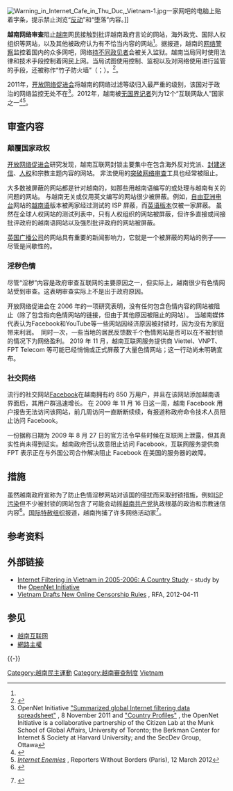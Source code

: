 {{Expand English|Internet censorship in Vietnam}}
{{noteTA
|G1 = IT
|T = zh-cn:越南网络审查; zh-hk:越南網絡審查; zh-tw:越南網路審查;
}}{{越南政治}}[[File:Warning_in_Internet_Cafe_in_Thu_Duc,_Vietnam-1.jpg|thumb]]一家网吧的电脑上贴着字条，提示禁止浏览“[[反动|反动]]”和“堕落”内容。]]

'''越南网络审查'''阻止[[越南|越南]]网民接触到批评越南政府言论的网站，海外政党、国际人权组织等网站，以及其他被政府认为有不恰当内容的网站<ref name="rsf" />。据报道，越南的[[网络警察|网络警察]]监控着国内的众多网吧，网络[[持不同政见者|持不同政见者]]会被关入监狱。越南当局同时使用法律和技术手段控制着网民上网。当局试图使用控制、监视以及对网络使用进行监管的手段，还被称作“竹子防火墙”（{{lang-vi|bức tường lửa tre}}；{{lang-en|Bamboo Firewall}}）。<ref name="Bamboo Firewall">{{cite journal |url=http://repository.jmls.edu/jitpl/vol20/iss4/4/ |author=Robert N. Wilkey |title=Vietnam’s Antitrust Legislation and Subscription to E-ASEAN: An End to the Bamboo Firewall Over Internet Regulation? |journal=The John Marshall Journal of Computer and Information Law |volume=XX |date=Summer 2002 |issue=4 |publisher=The John Marshall Law School |accessdate=2012-01-11 |archive-date=2013-12-03 |archive-url=https://web.archive.org/web/20131203041858/http://repository.jmls.edu/jitpl/vol20/iss4/4/ |dead-url=no }}</ref>。

2011年，[[开放网络促进会|开放网络促进会]]将越南的网络过滤等级归入最严重的级别，该国对于政治的网络监控无处不在<ref name="ONISS-Nov2011">OpenNet Initiative [http://opennet.net/research/data  "Summarized global Internet filtering data spreadsheet"] {{Wayback|url=http://opennet.net/research/data |date=20120110211146 }}, 8 November 2011 and [http://opennet.net/research/profiles "Country Profiles"] {{Wayback|url=http://opennet.net/research/profiles |date=20110826003215 }}, the OpenNet Initiative is a collaborative partnership of the Citizen Lab at the Munk School of Global Affairs, University of Toronto; the Berkman Center for Internet & Society at Harvard University; and the SecDev Group, Ottawa</ref>。2012年，越南被[[无国界记者|无国界记者]]列为12个“互联网敌人”国家之一<ref name="rsf">{{cite web|url=http://www.rsf.org/article.php3?id_article=26095&Valider=OK|author=Reporters Without Borders|title=Internet Enemies: Vietnam|accessdate=2008-07-15|deadurl=yes|archiveurl=http://arquivo.pt/wayback/20090702141343/http://www.rsf.org/article.php3?id_article=26095&Valider=OK|archivedate=2009-07-02}}</ref><ref name="RWBEnemies">[http://march12.rsf.org/i/Report_EnemiesoftheInternet_2012.pdf ''Internet Enemies''] {{webarchive|url=https://web.archive.org/web/20120323215225/http://march12.rsf.org/i/Report_EnemiesoftheInternet_2012.pdf |date=2012-03-23 }}, Reporters Without Borders (Paris), 12 March 2012</ref>。

==审查内容==
===颠覆国家政权===
[[开放网络促进会|开放网络促进会]]研究发现，越南互联网封锁主要集中在包含海外反对党派、[[封建迷信|封建迷信]]、[[人权|人权]]和宗教主题内容的网站。 非法使用的[[突破网络审查|突破网络审查]]工具也经常被阻止。

大多数被屏蔽的网站都是针对越南的，如那些用越南语编写的或处理与越南有关的问题的网站。 与越南无关或仅用英文编写的网站很少被屏蔽。例如，[[自由亚洲电台|自由亚洲电台]]网站的[[越南语|越南语]]版本被两家经过测试的 ISP 屏蔽，而[[英语版本|英语版本]]仅被一家屏蔽。 虽然在全球人权网站的测试列表中，只有人权组织的网站被屏蔽，但许多直接或间接批评政府的越南语网站以及强烈批评政府的网站被屏蔽。

[[英国广播公司|英国广播公司]]的网站具有重要的新闻影响力，它就是一个被屏蔽的网站的例子——尽管是间歇性的。

===淫秽色情===
尽管“淫秽”内容是政府审查互联网的主要原因之一，但实际上，越南很少有色情网站受到审查。这表明审查实际上不是出于政府原因。 

开放网络促进会在 2006 年的一项研究表明，没有任何包含色情内容的网站被阻止（除了包含指向色情网站的链接，但由于其他原因被阻止的网站）。 当越南媒体代表认为Facebook和YouTube等一些网站因经济原因被封锁时，因为没有为家庭带来利润。  同时一次，一些当地的居民反馈数千个色情网站是否可以在不被封锁的情况下为网络盈利。 2019 年 11 月，越南互联网服务提供商 Viettel、VNPT、FPT Telecom 等可能已经悄悄或正式屏蔽了大量色情网站；这一行动尚未明确宣布。

===社交网络===
流行的社交网站[[Facebook|Facebook]]在越南拥有约 850 万用户，并且在该网站添加越南语界面后，其用户群迅速增长。 在 2009 年 11 月 16 日这一周，越南 Facebook 用户报告无法访问该网站，前几周访问一直断断续续，有报道称政府命令技术人员阻止访问 Facebook。

一份据称日期为 2009 年 8 月 27 日的官方法令早些时候在互联网上泄露，但其真实性尚未得到证实。越南政府否认故意阻止访问 Facebook，互联网服务提供商 FPT 表示正在与外国公司合作解决阻止 Facebook 在美国的服务器的故障。
==措施==
虽然越南政府宣称为了防止色情淫秽网站对该国的侵扰而采取封锁措施，例如[[ISP污染|ISP污染]]但不少被封锁的网站包含了可能会动摇[[越南共产党|越南共产党]]执政根基的政治和宗教迷信内容<ref>{{cite news |url = http://cyber.law.harvard.edu/newsroom/opennet_vietnam |title = OpenNet Initiative Vietnam Report: University Research Team Finds an Increase in Internet Censorship in Vietnam |publisher = Berkman Center for Internet & Society at Harvard University |date = 2006-08-05 |accessdate = 2008-07-15 |archive-date = 2008-09-05 |archive-url = https://web.archive.org/web/20080905043506/http://cyber.law.harvard.edu/newsroom/opennet_vietnam |dead-url = no }}</ref>。[[国际特赦组织|国际特赦组织]]报道，越南拘捕了许多网络活动家<ref>{{cite web |url = http://www.amnesty.org/en/library/asset/ASA41/010/2006/en/dom-ASA410102006en.html |title = Viet Nam: Internet repression creates climate of fear |date=2006-10-22 |accessdate=2008-07-15|author=Amnesty International}} {{Dead link |date = October 2010 |bot = H3llBot}}</ref>。

== 参考资料==
{{Reflist|30em}}

== 外部链接 ==
* [http://opennet.net/studies/vietnam Internet Filtering in Vietnam in 2005-2006: A Country Study] {{Wayback|url=http://opennet.net/studies/vietnam |date=20080703203749 }} - study by the [[OpenNet_Initiative|OpenNet Initiative]]
* [http://www.rfa.org/english/news/vietnam/vietnam-censorship-04112012193117.html Vietnam Drafts New Online Censorship Rules] {{Wayback|url=http://www.rfa.org/english/news/vietnam/vietnam-censorship-04112012193117.html |date=20151017082102 }}, RFA, 2012-04-11

== 参见 ==
{{Portal box|越南|互联网}}
* [[越南互联网|越南互联网]]
* [[網路主權|網路主權]]

{{-}}
{{各国互联网审查}}
[[Category:越南民主運動|Category:越南民主運動]]
[[Category:越南審查制度|Category:越南審查制度]]
[[Category:各国互联网审查|Vietnam]]